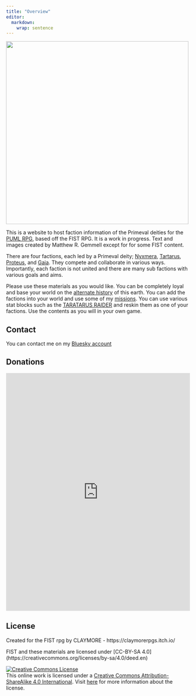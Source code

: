 ```yaml
---
title: "Overview"
editor: 
  markdown: 
    wrap: sentence
---
```


![](images/primeval_deities.png){width=500px fig-align="center"}

This is a website to host faction information of the Primeval deities for the [PUML RPG](https://m-gemmell.github.io/PUML/), based off the FIST RPG. It is a work in progress.
Text and images created by Matthew R. Gemmell except for for some FIST content.

There are four factions, each led by a Primeval deity; [Nyxmera](/Nyxmera/nyxmera.qmd), [Tartarus](/Tartarus/tartarus.qmd), [Proteus](/Proteus/proteus.qmd), and [Gaia](/Gaia/gaia.qmd).
They compete and collaborate in various ways.
Importantly, each faction is not united and there are many sub factions with various goals and aims.

Please use these materials as you would like.
You can be completely loyal and base your world on the [alternate history](/History/history.qmd) of this earth.
You can add the factions into your world and use some of my [missions](/Missions/missions.qmd).
You can use various stat blocks such as the [TARATARUS RAIDER](/Tartarus/DOT_raiders.qmd#raider) and reskin them as one of your factions.
Use the contents as you will in your own game.

## **Contact**

You can contact me on my [Bluesky account](https://bsky.app/profile/m-gemmell.bsky.social)

## Donations

<p align="center">

<iframe id="kofiframe" src="https://ko-fi.com/waveofinspiration/?hidefeed=true&amp;widget=true&amp;embed=true&amp;preview=true" style="border:none;width:100%;padding:0px" height="650" title="waveofinspiration">

</iframe>

## License {.unnumbered}

Created for the FIST rpg by CLAYMORE - https://claymorerpgs.itch.io/

FIST and these materials are licensed under \[CC-BY-SA 4.0\](https://creativecommons.org/licenses/by-sa/4.0/deed.en)

<a rel="license" href="https://creativecommons.org/licenses/by-sa/4.0/"><img src="https://licensebuttons.net/l/by-sa/4.0/88x31.png" alt="Creative Commons License" style="border-width:0"/></a><br />This online work is licensed under a <a rel="license" href="https://creativecommons.org/licenses/by-sa/4.0/">Creative Commons Attribution-ShareAlike 4.0 International</a>.
Visit [here](https://github.com/rstudio-education/datascience-box/blob/master/LICENSE.md) for more information about the license.
